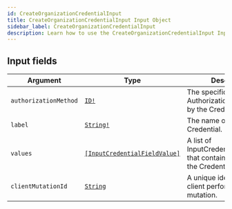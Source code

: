 ```yaml
---
id: CreateOrganizationCredentialInput
title: CreateOrganizationCredentialInput Input Object
sidebar_label: CreateOrganizationCredentialInput
description: Learn how to use the CreateOrganizationCredentialInput Input Object for Builder's API.
---
```


## Input fields

| Argument              | Type                                                                                   | Description                                                                            |
| --------------------- | -------------------------------------------------------------------------------------- | -------------------------------------------------------------------------------------- |
| `authorizationMethod` | [`ID!`](/self-managed/composer/builder/api/schema/scalar/ID.mdx)                                                      | The specific AuthorizationMethod used by the Credential.                               |
| `label`               | [`String!`](/self-managed/composer/builder/api/schema/scalar/String.mdx)                                              | The name of the Credential.                                                            |
| `values`              | [`[InputCredentialFieldValue]`](/self-managed/composer/builder/api/schema/input_object/InputCredentialFieldValue.mdx) | A list of InputCredentialFieldValues that contain the values for the CredentialFields. |
| `clientMutationId`    | [`String`](/self-managed/composer/builder/api/schema/scalar/String.mdx)                                               | A unique identifier for the client performing the mutation.                            |

